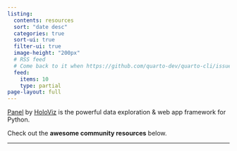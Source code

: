 ```yaml
---
listing:
  contents: resources
  sort: "date desc"
  categories: true
  sort-ui: true
  filter-ui: true
  image-height: "200px"
  # RSS feed
  # Come back to it when https://github.com/quarto-dev/quarto-cli/issues/7290 is resolved
  feed:
    items: 10
    type: partial
page-layout: full
---
```


[Panel](https://panel.holoviz.org) by [HoloViz](https://holoviz.org) is the powerful data exploration & web app framework for Python.

Check out the **awesome community resources** below.

---